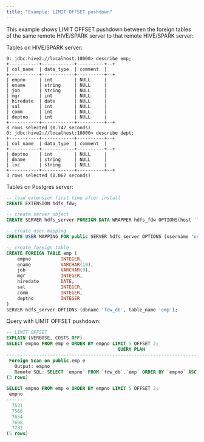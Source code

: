 ```yaml
---
title: "Example: LIMIT OFFSET pushdown"
---
```


This example shows LIMIT OFFSET pushdown between the foreign tables of the same remote HIVE/SPARK server to that remote HIVE/SPARK server:

Tables on HIVE/SPARK server:

```text
0: jdbc:hive2://localhost:10000> describe emp;
+-----------+------------+----------+--+
| col_name  | data_type  | comment  |
+-----------+------------+----------+--+
| empno     | int        | NULL     |
| ename     | string     | NULL     |
| job       | string     | NULL     |
| mgr       | int        | NULL     |
| hiredate  | date       | NULL     |
| sal       | int        | NULL     |
| comm      | int        | NULL     |
| deptno    | int        | NULL     |
+-----------+------------+----------+--+
8 rows selected (0.747 seconds)
0: jdbc:hive2://localhost:10000> describe dept;
+-----------+------------+----------+--+
| col_name  | data_type  | comment  |
+-----------+------------+----------+--+
| deptno    | int        | NULL     |
| dname     | string     | NULL     |
| loc       | string     | NULL     |
+-----------+------------+----------+--+
3 rows selected (0.067 seconds)

```

Tables on Postgres server:

```sql
-- load extension first time after install
CREATE EXTENSION hdfs_fdw;

-- create server object
CREATE SERVER hdfs_server FOREIGN DATA WRAPPER hdfs_fdw OPTIONS(host 'localhost', port '10000', client_type 'spark', auth_type 'LDAP');

-- create user mapping
CREATE USER MAPPING FOR public SERVER hdfs_server OPTIONS (username 'user1', password 'pwd123');

-- create foreign table
CREATE FOREIGN TABLE emp (
    empno           INTEGER,
    ename           VARCHAR(10),
    job             VARCHAR(9),
    mgr             INTEGER,
    hiredate        DATE,
    sal             INTEGER,
    comm            INTEGER,
    deptno          INTEGER
)
SERVER hdfs_server OPTIONS (dbname 'fdw_db', table_name 'emp');
```

Query with LIMIT OFFSET pushdown:

```sql
-- LIMIT OFFSET
EXPLAIN (VERBOSE, COSTS OFF)
SELECT empno FROM emp e ORDER BY empno LIMIT 5 OFFSET 2;
                                         QUERY PLAN                                          
---------------------------------------------------------------------------------------------
 Foreign Scan on public.emp e
   Output: empno
   Remote SQL: SELECT `empno` FROM `fdw_db`.`emp` ORDER BY `empno` ASC NULLS LAST LIMIT 2, 5
(3 rows)

SELECT empno FROM emp e ORDER BY empno LIMIT 5 OFFSET 2;
 empno 
-------
  7521
  7566
  7654
  7698
  7782
(5 rows)
```
